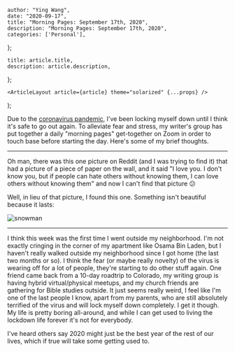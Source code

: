 

    author: "Ying Wang",
    date: "2020-09-17",
    title: "Morning Pages: September 17th, 2020",
    description: "Morning Pages: September 17th, 2020",
    categories: ['Personal'],
};

    title: article.title,
    description: article.description,
};

    <ArticleLayout article={article} theme="solarized" {...props} />
);


Due to the [coronavirus
pandemic](https://en.wikipedia.org/wiki/2019-20_coronavirus_pandemic), I've been
locking myself down until I think it's safe to go out again. To alleviate fear
and stress, my writer's group has put together a daily "morning pages"
get-together on Zoom in order to touch base before starting the day. Here's some
of my brief thoughts.

---

Oh man, there was this one picture on Reddit (and I was trying to find it) that
had a picture of a piece of paper on the wall, and it said "I love you. I don't
know you, but if people can hate others without knowing them, I can love others
without knowing them" and now I can't find that picture :confused:

Well, in lieu of that picture, I found this one. Something isn't beautiful
because it lasts:

![snowman](/img/posts/2020/09/17/morning_pages.jpg)

---

I think this week was the first time I went outside my neighborhood. I'm not
exactly cringing in the corner of my apartment like Osama Bin Laden, but I
haven't really walked outside my neighborhood since I got home (the last two
months or so). I think the fear (or maybe really novelty) of the virus is
wearing off for a lot of people, they're starting to do other stuff again. One
friend came back from a 10-day roadtrip to Colorado, my writing group is having
hybrid virtual/physical meetups, and my church friends are gathering for Bible
studies outside. It just seems really weird, I feel like I'm one of the last
people I know, apart from my parents, who are still absolutely terrified of the
virus and will lock myself down completely. I get it though. My life is pretty
boring all-around, and while I can get used to living the lockdown life forever
it's not for everybody.

I've heard others say 2020 might just be the best year of the rest of our lives,
which if true will take some getting used to.
